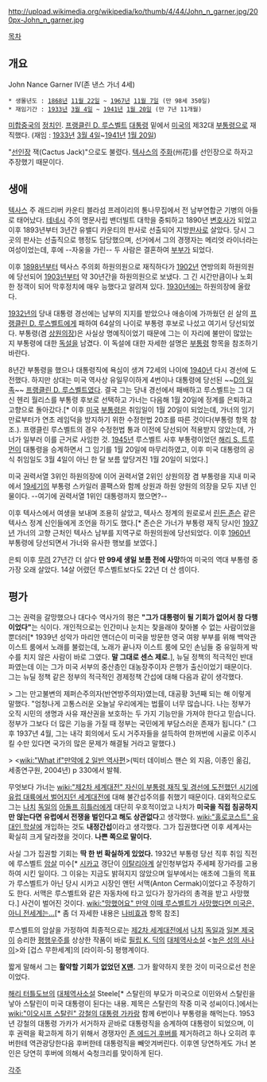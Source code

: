http://upload.wikimedia.org/wikipedia/ko/thumb/4/44/John_n_garner.jpg/200px-John_n_garner.jpg

[[목차]]

== 개요 ==
John Nance Garner IV(존 낸스 가너 4세)

 * 생몰년도 : [[1868년]] [[11월 22일]] ~ [[1967년]] [[11월 7일]] (만 98세 350일)
 * 재임기간 : [[1933년]] [[3월 4일]] ~ [[1941년]] [[1월 20일]] (만 7년 11개월)

[[미합중국]]의 [[정치인]]. [[프랭클린 D. 루스벨트]] [[대통령]] 밑에서 [[미국]]의 제32대 [[부통령]]으로 재직했다. (재임 : [[1933년]] [[3월 4일]]~[[1941년]] [[1월 20일]])

"[[선인장]] 잭(Cactus Jack)"으로도 불렸다. [[텍사스]]의 [[주화]](州花)를 선인장으로 하자고 주장했기 때문이다.

== 생애 ==
[[텍사스]] 주 래드리버 카운티 블라섬 프레이리의 통나무집에서 전 남부연합군 기병의 아들로 태어났다. [[테네시]] 주의 명문사립 밴더빌트 대학을 중퇴하고 1890년 [[변호사]]가 되었고 이후 1893년부터 3년간 유밸디 카운티의 판사로 선출되어 지방[[판사]]로 살았다. 당시 그곳의 판사는 선출직으로 행정도 담당했으며, 선거에서 그의 경쟁자는 메리엇 라이너라는 여성이었는데, 후에 --자웅을 가린-- 두 사람은 결혼하여 [[부부]]가 되었다.

이후 [[1898년]]부터 텍사스 주의회 하원의원으로 재직하다가 [[1902년]] 연방의회 하원의원에 당선되어 [[1903년]]부터 약 30년간을 하원의원으로 보냈다. 그 긴 시간만큼이나 노회한 정객이 되어 막후정치에 매우 능했다고 알려져 있다. [[1930년]]에는 하원의장에 올랐다.

[[1932년]]의 당내 대통령 경선에는 남부의 지지를 받았으나 애송이에 가까웠던 쉰 살의 [[프랭클린 D. 루스벨트]]에게 패하여 64살의 나이로 부통령 후보로 나섰고 여기서 당선되었다. 부통령(겸 [[상원]]의장)은 사실상 명예직이었기 때문에 그는 이 자리에 불만이 많았는지 부통령에 대한 [[독설]]을 남겼다. 이 독설에 대한 자세한 설명은 [[부통령]] 항목을 참조하기 바란다.

8년간 부통령을 했으나 대통령직에 욕심이 생겨 72세의 나이에 [[1940년]] 다시 경선에 도전했다. 하지만 상대는 미국 역사상 유일무이하게 4번이나 대통령에 당선된 ~~[[D의 일족]]~~ [[프랭클린 D. 루스벨트]]였다. 결국 그는 당내 경선에서 패배하고 루스벨트는 그 대신 헨리 월리스를 부통령 후보로 선택하고 가너는 다음해 1월 20일에 정계를 은퇴하고 고향으로 돌아갔다.[* 이후 [[미국]] [[부통령]]은 취임일이 1월 20일이 되었는데, 가너의 임기 만료부터가 연초 레임덕을 방지하기 위한 수정헌법 20조를 따른 것이다(부통령 항목 참조.). 프랭클린 루스벨트의 경우 수정헌법 통과 이전에 당선되어 적용받지 않았는데, 가너가 일부러 이를 근거로 사임한 것. [[1945년]] 루스벨트 사후 부통령이었던 [[해리 S. 트루먼]]이 대통령을 승계하면서 그 임기를 1월 20일에 마무리하였고, 이후 미국 대통령의 공식 취임일도 3월 4일이 아닌 한 달 보름 앞당겨진 1월 20일이 되었다.]

미국 권력서열 3위인 하원의장에 이어 권력서열 2위인 상원의장 겸 부통령을 지내 미국에서 [[19세기]]의 부통령 스카일러 콜팩스와 함께 상원과 하원 양원의 의장을 모두 지낸 인물이다. --여기에 권력서열 1위인 대통령까지 했으면?--

이후 텍사스에서 여생을 보내며 조용히 살았고, 텍사스 정계의 원로로서 [[린든 존슨]] 같은 텍사스 정계 신인들에게 조언을 하기도 했다.[*  존슨은 가너가 부통령 재직 당시인 [[1937년]] 가너의 고향 근처인 텍사스 남부를 지역구로 하원의원에 당선되었다. 이후 [[1960년]] 부통령에 당선되면서 가너와 유사한 행보를 보였다.]

은퇴 이후 [[무려]] 27년간 더 살다 '''만 99세 생일 보름 전에 사망'''하여 미국의 역대 부통령 중 가장 오래 살았다. 14살 어렸던 루스벨트보다도 22년 더 산 셈이다. 

== 평가 ==
그는 권력을 갈망했으나 대다수 역사가의 평은 '''"그가 대통령이 될 기회가 없어서 참 다행이었다"'''는 식이다. 개인적으로는 인간미나 눈치는 찾을래야 찾아볼 수 없는 사람이었을 뿐더러[* 1939년 성악가 마리안 앤더슨이 미국을 방문한 영국 여왕 부부를 위해 백악관 이스트 룸에서 노래를 불렀는데, 노래가 끝나자 이스트 룸에 모인 손님들 중 유일하게 박수를 치지 않은 사람이 바로 그였다. '''말 그대로 센스 제로.'''], 뉴딜 정책의 적극적인 반대파였는데 이는 그가 미국 서부의 중산층인 대농장주이자 은행가 출신이었기 때문이다. 그는 뉴딜 정책 같은 정부의 적극적인 경제정책 간섭에 대해 다음과 같이 생각했다.

> 그는 만고불변의 제퍼슨주의자(반연방주의자)였는데, 대공황 3년째 되는 해 이렇게 말했다. "엄청나게 고통스러운 오늘날 우리에게는 법률이 너무 많습니다. 나는 정부가 오직 시민의 생명과 사유 재산권을 보호하는 두 가지 기능만을 가져야 한다고 믿습니다. 정부가 그보다 더 많은 기능을 가질 때 정부는 국민에게 부담스러운 존재가 됩니다." (그 후 1937년 4월, 그는 내각 회의에서 도시 거주자들을 설득하여 한꺼번에 시골로 이주시킬 수만 있다면 국가의 많은 문제가 해결될 거라고 말했다.) 

> <[[wiki:"What if"만약에 2 일반 역사편]]>(빅터 데이비스 핸슨 외 지음, 이종인 옮김, 세종연구원, 2004년) p 330에서 발췌.

무엇보다 가너는 [[wiki:"제2차 세계대전" 자신이 부통령 재직 및 경선에 도전했던 시기에 유럽 대륙에서 벌어지던 세계대전]]에 대해 불간섭주의를 취했기 때문이다. 대외적으로도 그는 [[나치]] [[독일]]의 [[아돌프 히틀러]]에게 대단히 우호적이었고 나치가 '''미국을 직접 침공하지만 않는다면 유럽에서 전쟁을 벌인다고 해도 상관없다'''고 생각했다. [[wiki:"홀로코스트" 유대인 학살]]에 개입하는 것도 '''내정간섭'''이라고 생각했다. 그가 집권했다면 이후 세계사는 확실히 크게 달라졌을 것이다. '''나쁜 쪽으로 말이다.'''

사실 그가 집권할 기회는 '''딱 한 번 확실하게 있었다.''' 1932년 부통령 당선 직후 취임 직전에 루스벨트 [[암살]] 미수[* [[시카고]] 갱단이 [[이탈리아]]계 살인청부업자 주세페 장가라를 고용하여 시킨 일이다. 그 이유는 지금도 밝혀지지 않았으며 일부에서는 애초에 그들의 목표가 루스벨트가 아닌 당시 시카고 시장인 앤턴 서맥(Anton Cermak)이었다고 주장하기도 한다. 서맥은 루스벨트와 같은 자동차에 타고 있다가 장가라의 총격을 받고 사망했다.] 사건이 벌어진 것이다. [[wiki:"망했어요" 만약 이때 루스벨트가 사망했다면 미국은, 아니 전세계는...]][* 좀 더 자세한 내용은 [[나비효과]] 항목 참조]

루스벨트의 암살을 가정하여 최종적으로는 [[제2차 세계대전]]에서 [[나치]] [[독일]]과 [[일본 제국]]이 승리한 [[평행우주]]를 상상한 작품이 바로 [[필립 K. 딕]]의 [[대체역사소설]] <[[높은 성의 사나이]]>와 [겁스 무한세계]의 [라이히-5] 평행계이다.

짧게 말해서 그는 '''활약할 기회가 없었던 [[X맨]].''' 그가 활약하지 못한 것이 미국으로선 천운이었다.

[[해리 터틀도브]]의 [[대체역사소설]] Steele[* 스탈린의 부모가 미국으로 이민와서 스탈린을 낳아 스탈린이 미국 대통령이 된다는 내용. 제목은 스탈린의 작중 미국 성씨이다.]에서는 [[wiki:"이오시프 스탈린" 강철의 대통령 가카]]랑 함께 6번이나 부통령을 해먹는다. 1953년 강철의 대통령 가카가 서거하자 곧바로 대통령직을 승계하여 대통령이 되었으며, 이후 권력을 확고하게 하기 위해서 경쟁자인 [[존 에드거 후버]]를 제거하려고 하나 오히려 후버한테 역관광당한다음 후버한테 대통령직을 빼앗겨버린다. 이후엔 당연하게도 가너 본인은 당연히 후버에 의해서 숙청크리를 맞이하게 된다.

[[각주]]
